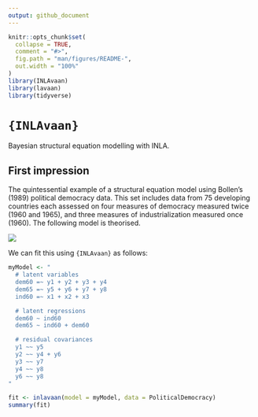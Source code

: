 ```yaml
---
output: github_document
---
```


<!-- README.md is generated from README.Rmd. Please edit that file -->

```r
knitr::opts_chunk$set(
  collapse = TRUE,
  comment = "#>",
  fig.path = "man/figures/README-",
  out.width = "100%"
)
library(INLAvaan)
library(lavaan)
library(tidyverse)
```

# `{INLAvaan}`

<!-- badges: start -->
<!-- badges: end -->

Bayesian structural equation modelling with INLA.

## First impression

The quintessential example of a structural equation model using Bollen's (1989) political democracy data.
This set includes data from 75 developing countries each assessed on four measures of democracy measured twice (1960 and 1965), and three measures of industrialization measured once (1960).
The following model is theorised.


![](man/figures/politicaldemocracy1.png)

We can fit this using `{INLAvaan}` as follows:

```r
myModel <- "
  # latent variables
  dem60 =~ y1 + y2 + y3 + y4
  dem65 =~ y5 + y6 + y7 + y8
  ind60 =~ x1 + x2 + x3

  # latent regressions
  dem60 ~ ind60
  dem65 ~ ind60 + dem60

  # residual covariances
  y1 ~~ y5
  y2 ~~ y4 + y6
  y3 ~~ y7
  y4 ~~ y8
  y6 ~~ y8
"

fit <- inlavaan(model = myModel, data = PoliticalDemocracy)
summary(fit)
```
